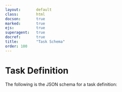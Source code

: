 ---
layout:       default
class:        html
docson:       true
marked:       true
ejs:          true
superagent:   true
docref:       true
title:        "Task Schema"
order: 100
---

# Task Definition

The following is the JSON schema for a task definition:

<SchemaTable schema="/schemas/queue/v1/create-task-request.json" />
